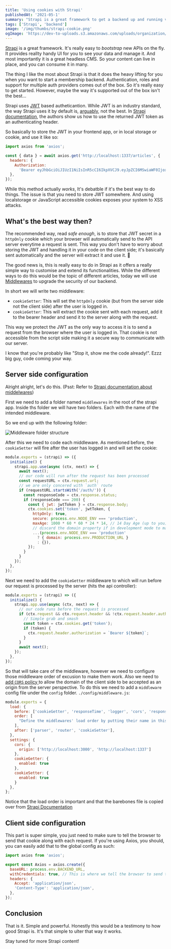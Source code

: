 ```yaml
---
title: 'Using cookies with Strapi'
publishedAt: '2021-05-1'
summary: "Strapi is a great framework to get a backend up and running very quickly. While it's really handy to use out of the box, the way it handles authentication can be better..."
tags: ['Strapi', 'backend']
image: '/img/thumbs/strapi-cookie.png'
ogImage: 'https://dev-to-uploads.s3.amazonaws.com/uploads/organization/profile_image/763/988af53b-5d7e-435a-98eb-dd4aff5299d2.png'
---
```


[Strapi](https://strapi.io/) is a great framework. It's really easy to _bootstrap_ new APIs on the fly. It provides reallty handy UI for you to see your data and manage it. And most importantly it is a great headless CMS. So your content can live in place, and you can consume it in many. 

The thing I like the most about Strapi is that it does the heavy lifting for you when you want to start a membership backend. Authentication, roles and support for multiple auth providers comes out of the box. So it's really easy to get started. However, maybe the way it's supported out of the box isn't the best...

Strapi uses [JWT](https://jwt.io/) based autheticantion. While JWT is an industry standard, the way Strapi uses it by default is, [arguably](https://stackoverflow.com/questions/27067251/where-to-store-jwt-in-browser-how-to-protect-against-csrf), not the best. In [Strapi documentation](https://strapi.io/documentation/developer-docs/latest/guides/auth-request.html#login-as-a-reader), the authors show us how to use the returned JWT token as an authenticating header. 

So basically to store the JWT in your frontend app, or in local storage or cookie, and use it like so: 

```javascript
import axios from 'axios';

const { data } = await axios.get('http://localhost:1337/articles', {
  headers: {
    Authorization:
      'Bearer eyJhbGciOiJIUzI1NiIsInR5cCI6IkpXVCJ9.eyJpZCI6MSwiaWF0IjoxNTc2OTM4MTUwLCJleHAiOjE1Nzk1MzAxNTB9.UgsjjXkAZ-anD257BF7y1hbjuY3ogNceKfTAQtzDEsU',
  },
});
```

While this method actually _works_, It's debatble if it's the best way to do things. The issue is that you need to store JWT somewhere. And using localstorage or JavaScript accessible cookies exposes your system to XSS attacks. 

## What's the best way then?

The recommended way, read _safe enough_, is to store that JWT secret in a `httpOnly` cookie which your browser will automatically send to the API server everytime a request is sent. This way you don't have to worry about storing the JWT and handling it in your code on the client side; it's basically sent automatically and the server will extract it and use it. 🚀

The good news is, this is really easy to do in Strapi as it offers a really simple way to customise and extend its functionalities. While the different ways to do this would be the topic of different articles, today we will use [Middlewares](https://en.wikipedia.org/wiki/Middleware) to upgrade the security of our backend.

In short we will write two middleware:

- `cookieSetter`: This will set the `httpOnly` cookie (but from the server side not the client side) after the user is logged in. 
- `cookieGetter`: This will extract the cookie sent with each request, add it to the bearer header and send it to the server along with the request. 

This way we protect the JWT as the only way to access it is to send a request from the browser where the user is logged in. That cookie is not accessible from the script side making it a secure way to communicate with our server.

I know that you're probably like "Stop it, show me the code already!". Ezzz big guy, code coming your way.

## Server side configuration

Alright alright, let's do this. (Psst: Refer to [Strapi documentation about middelwares](https://strapi.io/documentation/developer-docs/latest/setup-deployment-guides/configurations.html#middlewares))

First we need to add a folder named `middlewares` in the root of the strapi app. Inside ths folder we will have two folders. Each with the name of the intended middleware. 


So we end up with the following folder:

![Middleware folder structure](/img/middleware-folder.png)

After this we need to code each middleware. As mentioned before, the `cookieSetter` will fire after the user has logged in and will set the cookie:

```javascript:./middlewares/cookieSetter/index.js
module.exports = (strapi) => ({
  initialize() {
    strapi.app.use(async (ctx, next) => {
      await next(); 
      // our code will run after the request has been processed
      const requestURL = ctx.request.url;
      // we are only concered with `auth` route
      if (requestURL.startsWith('/auth/')) {
        const responseCode = ctx.response.status;
        if (responseCode === 200) {
          const { jwt: jwtToken } = ctx.response.body;
          ctx.cookies.set('token', jwtToken, {
            httpOnly: true,
            secure: process.env.NODE_ENV === 'production',
            maxAge: 1000 * 60 * 60 * 24 * 14, // 14 Day Age (up to you)
            // discard the domain property if in development mode to make the cookie work
            ...(process.env.NODE_ENV === 'production'
              ? { domain: process.env.PRODUCTION_URL }
              : {}),
          });
        }
      }
    });
  },
});

```

Next we need to add the `cookieGetter` middleware to which will run before our request is processed by the server (hits the api controller):

```javascript:./middlewares/cookieGetter/index.js
module.exports = (strapi) => ({
  initialize() {
    strapi.app.use(async (ctx, next) => {
      // our code runs before the request is processed
      if (ctx.request && ctx.request.header && !ctx.request.header.authorization) {
        // Simple grab and smash
        const token = ctx.cookies.get('token');
        if (token) {
          ctx.request.header.authorization = `Bearer ${token}`;
        }
      }
      await next();
    });
  },
});

```

So that will take care of the middleware, however we need to configure those middleware order of excusion to make them work. Also we need to [add `CORS` policy ](https://strapi.io/documentation/developer-docs/latest/setup-deployment-guides/configurations.html#middlewares)to allow the domain of the client side to be accepted as an origin from the server perspective. To do this we need to add a `middleware` config file under the `config` folder. `./config/middleware.js`:

```javascript:./config/middleware.js
module.exports = {
  load: {
    before: ['cookieGetter', 'responseTime', 'logger', 'cors', 'responses', 'gzip'],
    order: [
      "Define the middlewares' load order by putting their name in this array is the right order",
    ],
    after: ['parser', 'router', 'cookieSetter'],
  },
  settings: {
    cors: {
      origin: ['http://localhost:3000', 'http://localhost:1337']
    },
    cookieGetter: {
      enabled: true
    },
    cookieSetter: {
      enabled: true
    }
  },
};
```

Notice that the load order is important and that the barebones file is copied over from [Strapi Documentation](https://strapi.io/documentation/developer-docs/latest/setup-deployment-guides/configurations.html#middlewares)



<NewsletterSignup/>

## Client side configuration

This part is super simple, you just need to make sure to tell the browser to send that cookie along with each request. If you're using Axios, you should, you can easily add that to the global config as such:

```javascript
import axios from 'axios';

export const Axios = axios.create({
  baseURL: process.env.BACKEND_URL,
  withCredentials: true, // This is where we tell the browser to send the cookie across
  headers: {
    Accept: 'application/json',
    'Content-Type': 'application/json',
  },
});
```



## Conclusion

That is it. Simple and powerful. Honestly this would be a testimony to how good Strapi is. It's that simple to ulter that way it works. 

Stay tuned for more Strapi content! 

